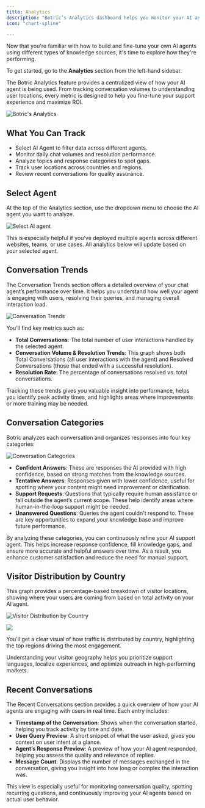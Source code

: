 ```yaml
---
title: Analytics
description: "Botric’s Analytics dashboard helps you monitor your AI agents’ performance, understand user behavior, and make data-driven decisions to improve customer experience. With clear insights into conversations, visitor locations, and trending topics, you can continuously fine-tune your support strategy."
icon: "chart-spline"

---
```


Now that you're familiar with how to build and fine-tune your own AI agents using different types of knowledge sources, it's time to explore how they're performing.

To get started, go to the **Analytics** section from the left-hand sidebar.

The Botric Analytics feature provides a centralized view of how your AI agent is being used. From tracking conversation volumes to understanding user locations, every metric is designed to help you fine-tune your support experience and maximize ROI.

<img 
  src="../images/analytics/analytics.png" 
  alt="Botric's Analytics" 
  className="rounded-xl border-4 border-blue-100 dark:border-blue-300"
/>

## What You Can Track

- Select AI Agent to filter data across different agents.
- Monitor daily chat volumes and resolution performance.
- Analyze topics and response categories to spot gaps.
- Track user locations across countries and regions.
- Review recent conversations for quality assurance.

## Select Agent

At the top of the Analytics section, use the dropdown menu to choose the AI agent you want to analyze.

<img 
  src="../images/analytics/select_agent.webp" 
  alt="Select AI agent" 
  className="rounded-xl border-4 border-blue-100 dark:border-blue-300"
/>

This is especially helpful if you've deployed multiple agents across different websites, teams, or use cases. All analytics below will update based on your selected agent.

## Conversation Trends

The Conversation Trends section offers a detailed overview of your chat agent’s performance over time. It helps you understand how well your agent is engaging with users, resolving their queries, and managing overall interaction load.

<img 
  src="../images/analytics/conversation_trends.webp" 
  alt="Conversation Trends" 
  className="rounded-xl border-4 border-blue-100 dark:border-blue-300"
/>

You’ll find key metrics such as:

- **Total Conversations**: The total number of user interactions handled by the selected agent.
- **Conversation Volume & Resolution Trends**: This graph shows both Total Conversations (all user interactions with the agent) and Resolved Conversations (those that ended with a successful resolution).
- **Resolution Rate**: The percentage of conversations resolved vs. total conversations.

Tracking these trends gives you valuable insight into performance, helps you identify peak activity times, and highlights areas where improvements or more training may be needed.

## Conversation Categories

Botric analyzes each conversation and organizes responses into four key categories:

<img 
  src="../images/analytics/conversation_categories.webp" 
  alt="Conversation Categories" 
  className="rounded-xl border-4 border-blue-100 dark:border-blue-300"
/>

- **Confident Answers**: These are responses the AI provided with high confidence, based on strong matches from the knowledge sources.
- **Tentative Answers**: Responses given with lower confidence, useful for spotting where your content might need improvement or clarification.
- **Support Requests**: Questions that typically require human assistance or fall outside the agent’s current scope. These help identify areas where human-in-the-loop support might be needed.
- **Unanswered Questions**: Queries the agent couldn't respond to. These are key opportunities to expand your knowledge base and improve future performance.

By analyzing these categories, you can continuously refine your AI support agent. This helps increase response confidence, fill knowledge gaps, and ensure more accurate and helpful answers over time. As a result, you enhance customer satisfaction and reduce the need for manual support.

## Visitor Distribution by Country

This graph provides a percentage-based breakdown of visitor locations, showing where your users are coming from based on total activity on your AI agent.

<img 
  src="../images/analytics/visitor_distribution_by_country.webp" 
  alt="Visitor Distribution by Country" 
  className="rounded-xl border-4 border-blue-100 dark:border-blue-300"
/>

![](../images/analytics/.png)

You'll get a clear visual of how traffic is distributed by country, highlighting the top regions driving the most engagement.

Understanding your visitor geography helps you prioritize support languages, localize experiences, and optimize outreach in high-performing markets.

## Recent Conversations

The Recent Conversations section provides a quick overview of how your AI agents are engaging with users in real time. Each entry includes:

- **Timestamp of the Conversation**: Shows when the conversation started, helping you track activity by time and date.
- **User Query Preview**: A short snippet of what the user asked, gives you context on user intent at a glance.
- **Agent’s Response Preview**: A preview of how your AI agent responded, helping you assess the quality and relevance of replies.
- **Message Count**: Displays the number of messages exchanged in the conversation, giving you insight into how long or complex the interaction was.


This view is especially useful for monitoring conversation quality, spotting recurring questions, and continuously improving your AI agents based on actual user behavior.

